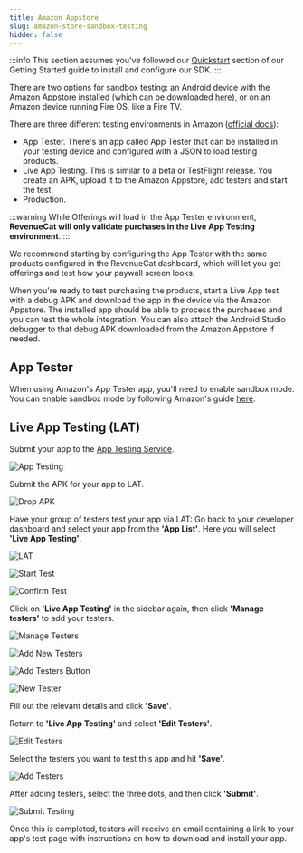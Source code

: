 ```yaml
---
title: Amazon Appstore
slug: amazon-store-sandbox-testing
hidden: false
---
```

:::info 
This section assumes you've followed our [Quickstart](/docs/getting-started-1) section of our Getting Started guide to install and configure our SDK.
:::

There are two options for sandbox testing: an Android device with the Amazon Appstore installed (which can be downloaded [here](https://www.amazon.com/gp/mas/get/amazonapp)), or on an Amazon device running Fire OS, like a Fire TV.

There are three different testing environments in Amazon ([official docs](https://developer.amazon.com/docs/in-app-purchasing/iap-testing-overview.html)):
- App Tester. There's an app called App Tester that can be installed in your testing device and configured with a JSON to load testing products.
- Live App Testing. This is similar to a beta or TestFlight release. You create an APK, upload it to the Amazon Appstore, add testers and start the test.
- Production.

:::warning
While Offerings will load in the App Tester environment, **RevenueCat will only validate purchases in the Live App Testing environment**.
:::

We recommend starting by configuring the App Tester with the same products configured in the RevenueCat dashboard, which will let you get offerings and test how your paywall screen looks. 

When you're ready to test purchasing the products, start a Live App test with a debug APK and download the app in the device via the Amazon Appstore. The installed app should be able to process the purchases and you can test the whole integration. You can also attach the Android Studio debugger to that debug APK downloaded from the Amazon Appstore if needed.

## App Tester

When using Amazon's App Tester app, you'll need to enable sandbox mode. You can enable sandbox mode by following Amazon's guide [here](https://developer.amazon.com/docs/in-app-purchasing/iap-app-tester-user-guide.html#installtester).

## Live App Testing (LAT)

Submit your app to the [App Testing Service](https://developer.amazon.com/apps-and-games/test).

![App Testing](https://files.readme.io/7ab44b1-f701287-app_testing.png)

Submit the APK for your app to LAT.

![Drop APK](https://files.readme.io/b4dbe03-93bdcaa-drop_APK.png)

Have your group of testers test your app via LAT:
Go back to your developer dashboard and select your app from the **'App List'**. Here you will select **'Live App Testing'**.

![LAT](https://files.readme.io/78caa45-cbab3b9-LAT.png)

![Start Test](https://files.readme.io/b540d1a-ed38e3b-start_test.png)

![Confirm Test](https://files.readme.io/e5712be-70b62c2-confirm_test.png)

Click on **'Live App Testing'** in the sidebar again, then click **'Manage testers'** to add your testers.

![Manage Testers](https://files.readme.io/28e3256-d8b8f65-manage_testers.png)

![Add New Testers](https://files.readme.io/5bf4765-5993e21-add_new_testers.png)

![Add Testers Button](https://files.readme.io/8277436-ef6f896-add_testers_button.png)

![New Tester](https://files.readme.io/70a8930-6ef789e-new_tester.png)

Fill out the relevant details and click **'Save'**.

Return to **'Live App Testing'** and select **'Edit Testers'**.

![Edit Testers](https://files.readme.io/3c31ea7-7487072-edit_testers.png)

Select the testers you want to test this app and hit **'Save'**.

![Add Testers](https://files.readme.io/09efbc3-0524ef2-add_testers_1.png)

After adding testers, select the three dots, and then click **'Submit'**.

![Submit Testing](https://files.readme.io/ba4459c-ed5a521-submit_testing.png)

Once this is completed, testers will receive an email containing a link to your app's test page with instructions on how to download and install your app.